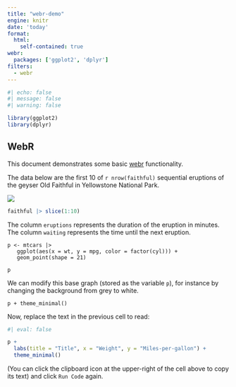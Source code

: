 ```yaml
---
title: "webr-demo"
engine: knitr
date: 'today'
format: 
  html: 
    self-contained: true 
webr: 
  packages: ['ggplot2', 'dplyr']
filters: 
  - webr
---
```


```r
#| echo: false
#| message: false
#| warning: false

library(ggplot2)
library(dplyr)
```


## WebR

This document demonstrates some basic [webr](https://docs.r-wasm.org/webr/latest/) functionality.

The data below are the first 10 of `r nrow(faithful)` sequential eruptions of the geyser Old Faithful in Yellowstone National Park.

![](https://upload.wikimedia.org/wikipedia/commons/8/80/OldFaithful1948.jpg)

```r
faithful |> slice(1:10)
```

The column `eruptions` represents the duration of the eruption in minutes. The column `waiting` represents the time until the next eruption.

```webr-r
p <- mtcars |> 
   ggplot(aes(x = wt, y = mpg, color = factor(cyl))) + 
   geom_point(shape = 21)

p
```

We can modify this base graph (stored as the variable `p`), for instance by changing the background from grey to white. 
```webr-r
p + theme_minimal()
```

Now, replace the text in the previous cell to read: 

```r
#| eval: false

p + 
  labs(title = "Title", x = "Weight", y = "Miles-per-gallon") +
  theme_minimal()
```

(You can click the clipboard icon at the upper-right of the cell above to copy its text) and click `Run Code` again.